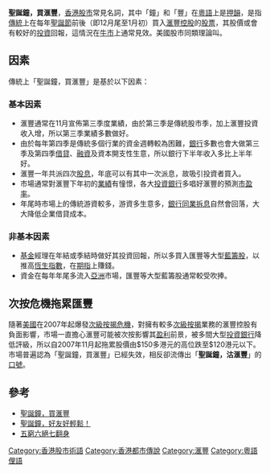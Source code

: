 '''聖誕鐘，買滙豐'''，[[香港|香港]][[股市|股市]]常見名詞，其中「鐘」和「豐」在[[粵語|粵語]]上是[[押韻|押韻]]，是指[[傳統|傳統]]上在每年[[聖誕節|聖誕節]]前後（即12月尾至1月初）買入[[滙豐控股|滙豐控股]]的[[股票|股票]]，其股價或會有較好的[[投資|投資]]回報，這情況在[[牛市|牛市]]上通常見效。美國股市同類理論叫{{lang|en|'''buy when it snows'''}}。

==因素==
傳統上「聖誕鐘，買滙豐」是基於以下因素：
===基本因素===
*滙豐通常在11月宣佈第三季度業績，由於第三季是傳統股市季，加上滙豐投資收入增，所以第三季業績多數做好。
*由於每年第四季是傳統多個行業的資金週轉較為困難，[[銀行|銀行]]多數也會大做第三季及第四季[[借貸|借貸]]、[[融資|融資]]及資本開支性生意，所以銀行下半年收入多比上半年好。
*滙豐一年共派四次[[股息|股息]]，年底可以有其中一次派息，故吸引投資者買入。
*市場通常對滙豐下年初的[[業績|業績]]有憧憬，各大[[投資銀行|投資銀行]]多唱好滙豐的預測[[市盈率|市盈率]]。
*年尾時市場上的傳統游資較多，游資多生意多，[[銀行同業拆息|銀行同業拆息]]自然會回落，大大降低企業借貸成本。

===非基本因素===
*[[基金|基金]]經理在年結或季結時做好其投資回報，所以多買入匯豐等大型[[藍籌股|藍籌股]]，以推高[[恆生指數|恆生指數]]，在[[期指|期指]]上賺錢。
*資金在每年年尾多流入[[亞洲|亞洲]]市場，匯豐等大型藍籌股通常較受吹捧。

==次按危機拖累匯豐==
隨著[[美國|美國]]在2007年起爆發[[2007年美國次級房屋信貸風暴|次級按揭危機]]，對擁有較多[[次級按揭|次級按揭]]業務的滙豐控股有負面影響，市場一直擔心滙豐可能被次按影響其[[盈利|盈利]]前景，被多間大型[[投資銀行|投資銀行]]降低評級，所以自2007年11月起拖累股價由$150多港元的高位跌至$120港元以下。市場普遍認為「聖誕鐘，買滙豐」已經失效，相反卻流傳出「'''聖誕鐘，沽滙豐'''」的[[口號|口號]]。

==參考==
*[http://hk.knowledge.yahoo.com/question/?qid=7006110200650 聖誕鐘，買滙豐]
*[https://web.archive.org/web/20071224234609/http://hk.biz.yahoo.com/071224/239/2lwd6.html?s=1893.hk 聖誕鐘，好友好輕鬆！]
* [[五窮六絕七翻身|五窮六絕七翻身]]

[[Category:香港股市術語|Category:香港股市術語]]
[[Category:香港都市傳說|Category:香港都市傳說]]
[[Category:滙豐|Category:滙豐]]
[[Category:粵語俚語|Category:粵語俚語]]